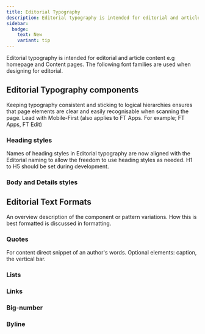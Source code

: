 ```yaml
---
title: Editorial Typography
description: Editorial typography is intended for editorial and article content e.g homepage and Content pages.
sidebar:
  badge:
    text: New
    variant: tip
---
```





Editorial typography is intended for editorial and article content e.g homepage and Content pages. The following font families are used when designing for editorial.

<Overview />

## Editorial Typography components
Keeping typography consistent and sticking to logical hierarchies ensures that page elements are clear and easily recognisable when scanning the page. Lead with Mobile-First (also applies to FT Apps. For example; FT Apps, FT Edit)


### Heading styles
Names of heading styles in Editorial typography are now aligned with the Editorial naming to allow the freedom to use heading styles as needed. H1 to H5 should be set during  development.

<HeadingStyles brand="core" />

### Body and Details styles

<BodyStyles brand="core" />

## Editorial Text Formats
An overview description of the component or pattern variations. How this is best formatted is discussed in formatting.

### Quotes
For content direct snippet of an author's words. Optional elements: caption, the vertical bar.

<Quotes brad="core" />


### Lists

### Links

### Big-number

### Byline

